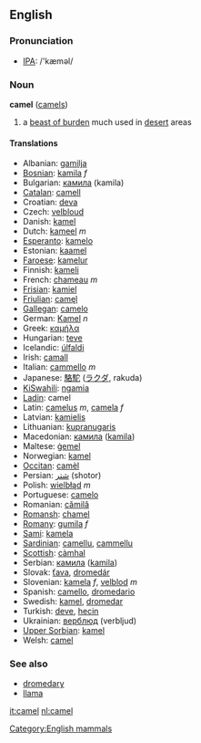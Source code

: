 ==English==
=== Pronunciation ===
*[[w:IPA|IPA]]: /'kæməl/

=== Noun ===
'''camel''' ([[camels]])

# a [[beast of burden]] much used in [[desert]] areas

==== Translations ====
*Albanian: [[gamilja]]
*[[Bosnian]]: [[kamila]] ''f''
*Bulgarian: [[камила]] (kamila)
*[[Catalan]]: [[camell]]
*Croatian: [[deva]]
*Czech: [[velbloud]]
*Danish: [[kamel]]
*Dutch: [[kameel]] ''m''
*[[Esperanto]]: [[kamelo]]
*Estonian: [[kaamel]]
*[[Faroese]]: [[kamelur]]
*Finnish: [[kameli]]
*French: [[chameau]] ''m''
*[[Frisian]]: [[kamiel]]
*[[Friulian]]: [[camęl]]
*[[Gallegan]]: [[camelo]]
*German: [[Kamel]] ''n''
*Greek: [[καμήλα]]
*Hungarian: [[teve]]
*Icelandic: [[úlfaldi]]
*Irish: [[camall]]
*Italian: [[cammello]] ''m''
*Japanese: [[駱駝]] ([[ラクダ]], rakuda)
*[[KiSwahili]]: [[ngamia]]
*[[Ladin]]: camel
*Latin: [[camelus]] ''m'', [[camela]] ''f''
*Latvian: [[kamielis]]
*Lithuanian: [[kupranugaris]]
*Macedonian: [[камила]] ([[kamila]])
*Maltese: [[ġemel]]
*Norwegian: [[kamel]]
*[[Occitan]]: [[camèl]]
*Persian: [[شتر]] (shotor)
*Polish: [[wielbłąd]] ''m''
*Portuguese: [[camelo]]
*Romanian: [[cămilă]]
*[[Romansh]]: [[chamel]]
*[[Romany]]: [[gumila]] ''f''
*[[Sami]]: [[kamela]]
*[[Sardinian]]: [[camellu]], [[cammellu]]
*[[Scottish]]: [[càmhal]]
*Serbian: [[камила]] ([[kamila]])
*Slovak: [[ťava]], [[dromedár]]
*Slovenian: [[kamela]] ''f'', [[velblod]] ''m''
*Spanish: [[camello]], [[dromedario]]
*Swedish: [[kamel]], [[dromedar]]
*Turkish: [[deve]], [[hecin]]
*Ukrainian: [[верблюд]] (verbljud)
*[[Upper Sorbian]]: [[kamel]]
*Welsh: [[camel]]

===See also===
*[[dromedary]]
*[[llama]]

[[Category:English mammals]]

[[it:camel]]
[[nl:camel]]
